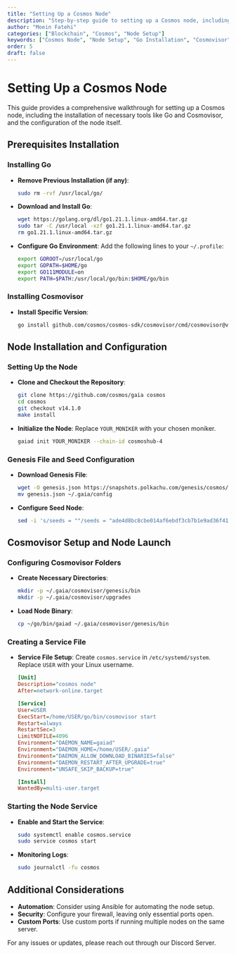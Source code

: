 ```yaml
---
title: "Setting Up a Cosmos Node"
description: "Step-by-step guide to setting up a Cosmos node, including installation of Go, Cosmovisor, and node configuration."
author: "Moein Fatehi"
categories: ["Blockchain", "Cosmos", "Node Setup"]
keywords: ["Cosmos Node", "Node Setup", "Go Installation", "Cosmovisor", "Node Configuration"]
order: 5
draft: false
---
```


# Setting Up a Cosmos Node

This guide provides a comprehensive walkthrough for setting up a Cosmos node, including the installation of necessary tools like Go and Cosmovisor, and the configuration of the node itself.

## Prerequisites Installation

### Installing Go
- **Remove Previous Installation (if any)**:
  ```bash
  sudo rm -rvf /usr/local/go/
  ```
- **Download and Install Go**:
  ```bash
  wget https://golang.org/dl/go1.21.1.linux-amd64.tar.gz
  sudo tar -C /usr/local -xzf go1.21.1.linux-amd64.tar.gz
  rm go1.21.1.linux-amd64.tar.gz
  ```
- **Configure Go Environment**:
  Add the following lines to your `~/.profile`:
  ```bash
  export GOROOT=/usr/local/go
  export GOPATH=$HOME/go
  export GO111MODULE=on
  export PATH=$PATH:/usr/local/go/bin:$HOME/go/bin
  ```

### Installing Cosmovisor
- **Install Specific Version**:
  ```bash
  go install github.com/cosmos/cosmos-sdk/cosmovisor/cmd/cosmovisor@v1.0.0
  ```

## Node Installation and Configuration

### Setting Up the Node
- **Clone and Checkout the Repository**:
  ```bash
  git clone https://github.com/cosmos/gaia cosmos
  cd cosmos
  git checkout v14.1.0
  make install
  ```
- **Initialize the Node**:
  Replace `YOUR_MONIKER` with your chosen moniker.
  ```bash
  gaiad init YOUR_MONIKER --chain-id cosmoshub-4
  ```

### Genesis File and Seed Configuration
- **Download Genesis File**:
  ```bash
  wget -O genesis.json https://snapshots.polkachu.com/genesis/cosmos/genesis.json --inet4-only
  mv genesis.json ~/.gaia/config
  ```
- **Configure Seed Node**:
  ```bash
  sed -i 's/seeds = ""/seeds = "ade4d8bc8cbe014af6ebdf3cb7b1e9ad36f412c0@seeds.polkachu.com:14956"/' ~/.gaia/config/config.toml
  ```

## Cosmovisor Setup and Node Launch

### Configuring Cosmovisor Folders
- **Create Necessary Directories**:
  ```bash
  mkdir -p ~/.gaia/cosmovisor/genesis/bin
  mkdir -p ~/.gaia/cosmovisor/upgrades
  ```
- **Load Node Binary**:
  ```bash
  cp ~/go/bin/gaiad ~/.gaia/cosmovisor/genesis/bin
  ```

### Creating a Service File
- **Service File Setup**:
  Create `cosmos.service` in `/etc/systemd/system`. Replace `USER` with your Linux username.
  ```ini
  [Unit]
  Description="cosmos node"
  After=network-online.target

  [Service]
  User=USER
  ExecStart=/home/USER/go/bin/cosmovisor start
  Restart=always
  RestartSec=3
  LimitNOFILE=4096
  Environment="DAEMON_NAME=gaiad"
  Environment="DAEMON_HOME=/home/USER/.gaia"
  Environment="DAEMON_ALLOW_DOWNLOAD_BINARIES=false"
  Environment="DAEMON_RESTART_AFTER_UPGRADE=true"
  Environment="UNSAFE_SKIP_BACKUP=true"

  [Install]
  WantedBy=multi-user.target
  ```

### Starting the Node Service
- **Enable and Start the Service**:
  ```bash
  sudo systemctl enable cosmos.service
  sudo service cosmos start
  ```
- **Monitoring Logs**:
  ```bash
  sudo journalctl -fu cosmos
  ```

## Additional Considerations
- **Automation**: Consider using Ansible for automating the node setup.
- **Security**: Configure your firewall, leaving only essential ports open.
- **Custom Ports**: Use custom ports if running multiple nodes on the same server.

For any issues or updates, please reach out through our Discord Server.
